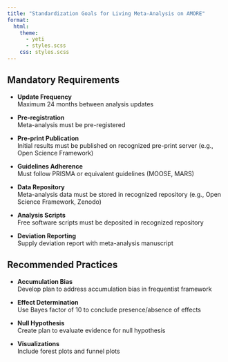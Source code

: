 ```yaml
---
title: "Standardization Goals for Living Meta-Analysis on AMORE"
format:
  html:
    theme: 
      - yeti
      - styles.scss
    css: styles.scss
---
```


::: {.panel-tabset .mt-4}

## Mandatory Requirements {.tab-header}

::: {.requirements-box}
- **Update Frequency**  
  Maximum 24 months between analysis updates

- **Pre-registration**  
  Meta-analysis must be pre-registered

- **Pre-print Publication**  
  Initial results must be published on recognized pre-print server (e.g., Open Science Framework)

- **Guidelines Adherence**  
  Must follow PRISMA or equivalent guidelines (MOOSE, MARS)

- **Data Repository**  
  Meta-analysis data must be stored in recognized repository (e.g., Open Science Framework, Zenodo)

- **Analysis Scripts**  
  Free software scripts must be deposited in recognized repository

- **Deviation Reporting**  
  Supply deviation report with meta-analysis manuscript
:::

## Recommended Practices {.tab-header}

::: {.requirements-box}
- **Accumulation Bias**  
  Develop plan to address accumulation bias in frequentist framework

- **Effect Determination**  
  Use Bayes factor of 10 to conclude presence/absence of effects

- **Null Hypothesis**  
  Create plan to evaluate evidence for null hypothesis

- **Visualizations**  
  Include forest plots and funnel plots
:::

:::